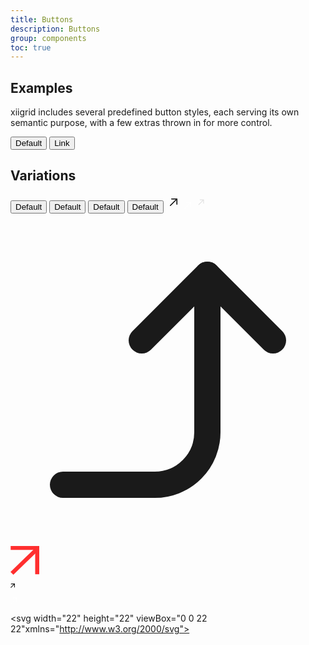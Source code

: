 ```yaml
---
title: Buttons
description: Buttons
group: components
toc: true
---
```


## Examples

xiigrid includes several predefined button styles, each serving its own semantic purpose, with a few extras thrown in for more control.

<Snippet lang="html">
  <button type="button" class="btn">Default</button>
  <button type="button" class="btn btn-link">Link</button>
</Snippet>

## Variations

<Snippet lang="html">
  <button type="button" class="btn" style="--xii-button-background: red">Default</button>
  <button type="button" class="btn" style="--xii-button-background: green">Default</button>
  <button type="button" class="btn" style="--xii-button-background: blue">Default</button>
  <button type="button" class="btn" style="--xii-button-background: silver">Default</button>
</Snippet>



<svg xmlns="http://www.w3.org/2000/svg" width="24" height="24" viewBox="0 0 24 24" fill="none">
    <path d="M17.25 15.25V6.75H8.75" stroke="black" stroke-width="1.5" stroke-linecap="round" stroke-linejoin="round"/>
    <path d="M17 7L6.75 17.25" stroke="black" stroke-width="1.5" stroke-linecap="round" stroke-linejoin="round"/>
</svg>

<svg xmlns="http://www.w3.org/2000/svg" xmlns:xlink="http://www.w3.org/1999/xlink" width="12px" height="12px" viewBox="0 0 12 12" version="1.1">
    <g id="Page-1" stroke="none" stroke-width="1" fill="none" fill-rule="evenodd">
        <g id="Artboard" transform="translate(-209.000000, -19.000000)" stroke="#FFFFFF">
            <g id="Group" transform="translate(209.000000, 19.000000)">
                <path d="M4.5,0.5 L11.5,0.5" id="Line-5" stroke-linecap="square"/>
                <path d="M11.5,7.5 L11.5,0.5" id="Line-5" stroke-linecap="square"/>
                <path d="M0.5,11.5 L11.5,0.5" id="Line-5"/>
            </g>
        </g>
    </g>
</svg>

<svg xmlns="http://www.w3.org/2000/svg" width="24" height="24" viewBox="0 0 24 24" fill="none">
    <path fill-rule="evenodd" clip-rule="evenodd" d="M14.464 8.68779H9.91255V7.48779H16.5125V14.0878H15.3125V9.53632L8.33681 16.5121L7.48828 15.6635L14.464 8.68779Z" fill="#E2E2E2"/>
</svg>

<svg xmlns="http://www.w3.org/2000/svg" viewBox="0 0 24 24" fill="none" stroke="currentColor" stroke-width="2" stroke-linecap="round" stroke-linejoin="round"><polyline points="10 9 15 4 20 9"></polyline><path d="M4 20h7a4 4 0 0 0 4-4V4"></path></svg>

<svg xmlns="http://www.w3.org/2000/svg" width="46" height="46" viewBox="0 0 46 46" fill="none">
<path fill-rule="evenodd" clip-rule="evenodd" d="M46 6.34483H0.264223V0H46V6.34483Z" fill="#FF2F2F"/>
<path fill-rule="evenodd" clip-rule="evenodd" d="M46 5.02299V45.2069H39.4663V5.02299L46 5.02299Z" fill="#FF2F2F"/>
<path fill-rule="evenodd" clip-rule="evenodd" d="M44.6388 7.13793L4.62001 46L0 41.5135L40.0188 2.65146L44.6388 7.13793Z" fill="#FF2F2F"/>
</svg>

<svg width=".5em" height=".5em" viewBox="0 0 18 18" fill="none" xmlns="http://www.w3.org/2000/svg" data-arrow="2"><path d="M2.1573 18L15.1348 5.02247V17.5955L18 14.6966V0H3.33708L0.438203 2.89888H12.9775L0 15.8764L2.1573 18Z" fill="currentcolor"></path></svg>

<svg width="12" height="12" viewBox="0 0 12 12" fill="none" xmlns="http://www.w3.org/2000/svg">
    <g opacity="0.8"><path d="M2 10L10 2M10 2H4.28571M10 2V7.71429" stroke="white" stroke-linecap="square" stroke-linejoin="round"></path></g>
</svg>

<svg width="22" height="22" viewBox="0 0 22 22"xmlns="http://www.w3.org/2000/svg">
  <path d="M10.232 5.65c.357 0 .647.29.647.648v3.95c0 .966-.787 1.752-1.754 1.752H1.753A1.755 1.755 0 0 1 0 10.247V2.874c0-.967.786-1.753 1.753-1.753h3.95a.647.647 0 1 1 0 1.294h-3.95a.46.46 0 0 0-.46.46v7.372a.46.46 0 0 0 .46.459h7.372a.46.46 0 0 0 .46-.459v-3.95c0-.356.289-.646.647-.646zm1.72-5.27A.61.61 0 0 1 12 .615v3.693a.615.615 0 1 1-1.23 0V2.1L5.05 7.82a.614.614 0 0 1-.87 0 .615.615 0 0 1 0-.87L9.9 1.23H7.691a.615.615 0 1 1 0-1.23h3.693a.617.617 0 0 1 .568.38z" fill="#fff" fill-rule="evenodd"/>
</svg>